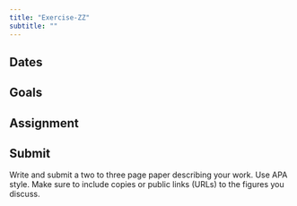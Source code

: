 ```yaml
---
title: "Exercise-ZZ"
subtitle: ""
---
```


## Dates {-}

## Goals {-}

## Assignment {-}

## Submit {-}

Write and submit a two to three page paper describing your work. 
Use APA style.
Make sure to include copies or public links (URLs) to the figures you discuss.
